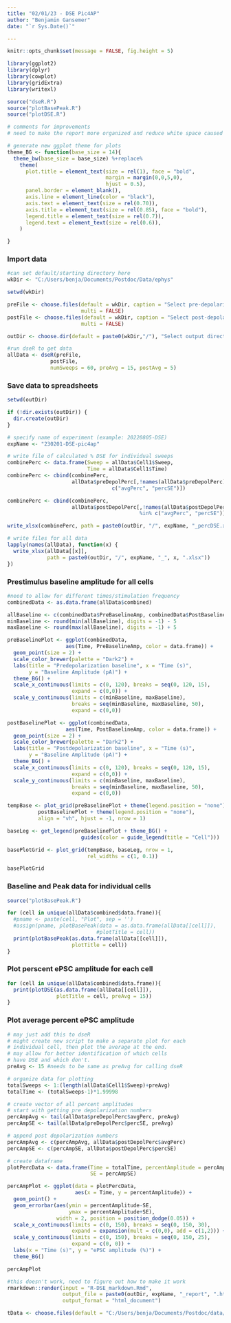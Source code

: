 ---
title: "02/01/23 - DSE Pic4AP"
author: "Benjamin Gansemer"
date: "`r Sys.Date()`"

---

```{r setup, include = FALSE}
knitr::opts_chunk$set(message = FALSE, fig.height = 5)
```

```{r libraries, include = FALSE}
library(ggplot2)
library(dplyr)
library(cowplot)
library(gridExtra)
library(writexl)
```

```{r source, include = FALSE}
source("dseR.R")
source("plotBasePeak.R")
source("plotDSE.R")

# comments for improvements 
# need to make the report more organized and reduce white space caused by plots

```

```{r modify-ggplot-theme, include = FALSE}
# generate new ggplot theme for plots
theme_BG <- function(base_size = 14){
  theme_bw(base_size = base_size) %+replace%
    theme(
      plot.title = element_text(size = rel(1), face = "bold",
                                margin = margin(0,0,5,0),
                                hjust = 0.5),
      panel.border = element_blank(),
      axis.line = element_line(color = "black"),
      axis.text = element_text(size = rel(0.70)),
      axis.title = element_text(size = rel(0.85), face = "bold"),
      legend.title = element_text(size = rel(0.7)),
      legend.text = element_text(size = rel(0.6)),
    )

}

```

### Import data
```{r get-files, warning = FALSE, include = FALSE}
#can set default/starting directory here
wkDir <- "C:/Users/benja/Documents/Postdoc/Data/ephys"

setwd(wkDir)

preFile <- choose.files(default = wkDir, caption = "Select pre-depolarization file",
                        multi = FALSE)
postFile <- choose.files(default = wkDir, caption = "Select post-depolarization file",
                        multi = FALSE)

outDir <- choose.dir(default = paste0(wkDir,"/"), "Select output directory")

```

```{r run-dseR, warning = FALSE}
#run dseR to get data
allData <- dseR(preFile, 
              postFile,
              numSweeps = 60, preAvg = 15, postAvg = 5)
```

### Save data to spreadsheets
```{r save-data, results = "hide"}

setwd(outDir)

if (!dir.exists(outDir)) {
  dir.create(outDir)
}

# specify name of experiment (example: 20220805-DSE)
expName <- "230201-DSE-pic4ap"

# write file of calculated % DSE for individual sweeps
combinePerc <- data.frame(Sweep = allData$Cell1$Sweep, 
                          Time = allData$Cell1$Time)
combinePerc <- cbind(combinePerc, 
                     allData$preDepolPerc[,!names(allData$preDepolPerc) %in% 
                                  c("avgPerc", "percSE")])

combinePerc <- cbind(combinePerc, 
                     allData$postDepolPerc[,!names(allData$postDepolPerc)
                                           %in% c("avgPerc", "percSE")])

write_xlsx(combinePerc, path = paste0(outDir, "/", expName, "_percDSE.xlsx"))

# write files for all data
lapply(names(allData), function(x) {
  write_xlsx(allData[[x]], 
             path = paste0(outDir, "/", expName, "_", x, ".xlsx"))
})
```

### Prestimulus baseline amplitude for all cells
```{r plot-baseline, echo = FALSE}
#need to allow for different times/stimulation frequency
combinedData <- as.data.frame(allData$combined)

allBaseline <- c(combinedData$PreBaselineAmp, combinedData$PostBaselineAmp)
minBaseline <- round(min(allBaseline), digits = -1) - 5
maxBaseline <- round(max(allBaseline), digits = -1) + 5

preBaselinePlot <- ggplot(combinedData,
                   aes(Time, PreBaselineAmp, color = data.frame)) +
  geom_point(size = 2) +
  scale_color_brewer(palette = "Dark2") +
  labs(title = "Predepolarization baseline", x = "Time (s)",
       y = "Baseline Amplitude (pA)") +
  theme_BG() +
  scale_x_continuous(limits = c(0, 120), breaks = seq(0, 120, 15),
                     expand = c(0,0)) +
  scale_y_continuous(limits = c(minBaseline, maxBaseline),
                     breaks = seq(minBaseline, maxBaseline, 50),
                     expand = c(0,0))

postBaselinePlot <- ggplot(combinedData,
                   aes(Time, PostBaselineAmp, color = data.frame)) +
  geom_point(size = 2) +
  scale_color_brewer(palette = "Dark2") +
  labs(title = "Postdepolarization baseline", x = "Time (s)",
       y = "Baseline Amplitude (pA)") +
  theme_BG() +
  scale_x_continuous(limits = c(0, 120), breaks = seq(0, 120, 15),
                     expand = c(0,0)) +
  scale_y_continuous(limits = c(minBaseline, maxBaseline),
                     breaks = seq(minBaseline, maxBaseline, 50),
                     expand = c(0,0))

```

```{r show-baseline-plots, echo = FALSE, fig.align = "center", fig.cap = "Prestimulus baseline for all cells", fig.height = 3}

tempBase <- plot_grid(preBaselinePlot + theme(legend.position = "none"),
          postBaselinePlot + theme(legend.position = "none"), 
          align = "vh", hjust = -1, nrow = 1)

baseLeg <- get_legend(preBaselinePlot + theme_BG() +
                        guides(color = guide_legend(title = "Cell")))

basePlotGrid <- plot_grid(tempBase, baseLeg, nrow = 1,
                          rel_widths = c(1, 0.1))

basePlotGrid

```


### Baseline and Peak data for individual cells
```{r plot-baseline-and-peak, echo = FALSE}
source("plotBasePeak.R")

for (cell in unique(allData$combined$data.frame)){
  #pname <- paste(cell, "Plot", sep = '')
  #assign(pname, plotBasePeak(data = as.data.frame(allData[[cell]]),
                             #plotTitle = cell))
  print(plotBasePeak(as.data.frame(allData[[cell]]), 
                     plotTitle = cell))
}

```

### Plot perscent ePSC amplitude for each cell
```{r, plot-perc-inhibition, echo = FALSE}


for (cell in unique(allData$combined$data.frame)){
  print(plotDSE(as.data.frame(allData[[cell]]), 
                plotTitle = cell, preAvg = 15)) 
}


```

### Plot average percent ePSC amplitude
```{r, plot-avg-perc-inhibition, echo = FALSE, fig.align = "center", fig.cap = "ePSC amplitude as percent baseline", fig.height = 4, fig.width = 5}
# may just add this to dseR
# might create new script to make a separate plot for each
# individual cell, then plot the average at the end.
# may allow for better identification of which cells
# have DSE and which don't. 
preAvg <- 15 #needs to be same as preAvg for calling dseR

# organize data for plotting
totalSweeps <- 1:(length(allData$Cell1$Sweep)+preAvg)
totalTime <- (totalSweeps-1)*1.99998

# create vector of all percent amplitudes
# start with getting pre depolarization numbers
percAmpAvg <- tail(allData$preDepolPerc$avgPerc, preAvg) 
percAmpSE <- tail(allData$preDepolPerc$percSE, preAvg)

# append post depolarization numbers
percAmpAvg <- c(percAmpAvg, allData$postDepolPerc$avgPerc)
percAmpSE <- c(percAmpSE, allData$postDepolPerc$percSE)

# create dataframe
plotPercData <- data.frame(Time = totalTime, percentAmplitude = percAmpAvg,
                           SE = percAmpSE)

percAmpPlot <- ggplot(data = plotPercData, 
                      aes(x = Time, y = percentAmplitude)) +
  geom_point() +
  geom_errorbar(aes(ymin = percentAmplitude-SE, 
                    ymax = percentAmplitude+SE),
                width = 2, position = position_dodge(0.05)) +
  scale_x_continuous(limits = c(0, 150), breaks = seq(0, 150, 30),
                     expand = expansion(mult = c(0,0), add = c(1,2))) +
  scale_y_continuous(limits = c(0, 150), breaks = seq(0, 150, 25), 
                     expand = c(0, 0)) +
  labs(x = "Time (s)", y = "ePSC amplitude (%)") +
  theme_BG()

percAmpPlot
```

```{r, render-rmd, eval = FALSE, include = FALSE}
#this doesn't work, need to figure out how to make it work
rmarkdown::render(input = "R-DSE_markdown.Rmd", 
                  output_file = paste0(outDir, expName, "_report", ".html"),
                  output_format = "html_document")
```

```{r, plot-traces, eval = FALSE, include = FALSE}
tData <- choose.files(default = "C:/Users/benja/Documents/Postdoc/data/ephys", caption = "Select trace data file", multi = FALSE)


```
